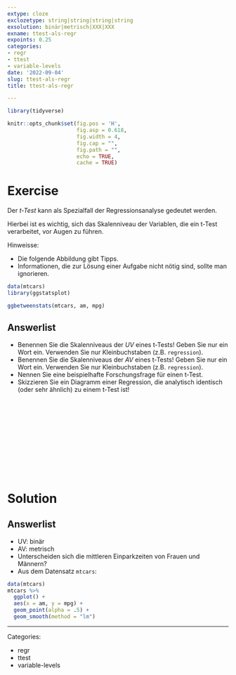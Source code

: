 ```yaml
---
extype: cloze
exclozetype: string|string|string|string
exsolution: binär|metrisch|XXX|XXX
exname: ttest-als-regr
expoints: 0.25
categories:
- regr
- ttest
- variable-levels
date: '2022-09-04'
slug: ttest-als-regr
title: ttest-als-regr

---
```




```r
library(tidyverse)

```


```r
knitr::opts_chunk$set(fig.pos = 'H',
                      fig.asp = 0.618,
                      fig.width = 4,
                      fig.cap = "", 
                      fig.path = "",
                      echo = TRUE,
                      cache = TRUE)
```





# Exercise

Der *t-Test* kann als Spezialfall der Regressionsanalyse gedeutet werden.

Hierbei ist es wichtig, sich das Skalenniveau der Variablen, die ein t-Test verarbeitet, vor Augen zu führen.



  
Hinweisse:

- Die folgende Abbildung gibt Tipps.
- Informationen, die zur Lösung einer Aufgabe nicht nötig sind, sollte man ignorieren.


```r
data(mtcars)
library(ggstatsplot)

ggbetweenstats(mtcars, am, mpg)
```



Answerlist
----------
* Benennen Sie die Skalenniveaus der *UV* eines t-Tests! Geben Sie nur ein Wort ein. Verwenden Sie nur Kleinbuchstaben (z.B. `regression`).
* Benennen Sie die Skalenniveaus der *AV* eines t-Tests! Geben Sie nur ein Wort ein. Verwenden Sie nur Kleinbuchstaben (z.B. `regression`).
* Nennen Sie eine beispielhafte Forschungsfrage für einen t-Test.
* Skizzieren Sie ein Diagramm einer Regression, die analytisch identisch (oder sehr ähnlich) zu einem t-Test ist!


</br>
</br>
</br>
</br>
</br>
</br>
</br>
</br>
</br>
</br>

# Solution

Answerlist
----------
* UV: binär
* AV: metrisch
* Unterscheiden sich die mittleren Einparkzeiten von Frauen und Männern?
* Aus dem Datensatz `mtcars`: 


```r
data(mtcars)
mtcars %>% 
  ggplot() +
  aes(x = am, y = mpg) +
  geom_point(alpha = .5) +
  geom_smooth(method = "lm")
```






---

Categories: 

- regr
- ttest
- variable-levels

